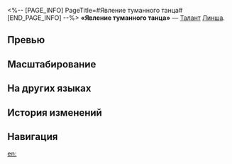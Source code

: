<%-- [PAGE_INFO]
PageTitle=#Явление туманного танца#
[END_PAGE_INFO] --%>
{{Навык Инфобокс
|Название         = Явление туманного танца
|Изображение      = Навык Явление туманного танца.png
|Персонаж         = Линша
|Тип              = Талант
|Тэг              = Групповая атака
|УронСтойк        = 10
|ЭнергияГен       = 
|Энергия          = 
|Длительность     = 
|Описание         = Использование навыка призывает Фуюань, изначальная скорость которой равна 90, а её количество действий - 3.<br />Во время своего действия Фуюань выполняет {{Доп эффект|бонус-атаку}}, которая наносит всем противникам огненный урон, равный {{Цвет|Выделенный|37,5%—82,5%}} от силы атаки Линша, а также наносит огненный урон, равный {{Цвет|Выделенный|37,5%—82,5%}} от силы атаки Линша, случайному противнику, отдавая предпочтение цели, стойкость которой выше 0 и которая имеет огненную уязвимость. Снимает по 1 {{Доп эффект|ослаблению}} с каждого союзника и восстанавливает его НР, равное {{Цвет|Выделенный|8%—12,8%}} от силы атаки Линша плюс {{Цвет|Выделенный|90—400,5}} ед.<br />Фуюань может выполнить до 5 действий, и она исчезает с поля боя, когда количество её действий опускается до 0 или когда Линша {{Доп эффект|становится неспособна сражаться}}.<br />Пока Фуюань находится на поле боя, повторное использование навыка добавляет ей 3 действия.
|Свойство1        = 
|Масштабирование1 = 
}}
'''«Явление туманного танца»''' — [[Талант]] [[Линша]].

==Превью==
{{Превью
|Файл = Явление туманного танца Превью
}}

==Масштабирование==
{{Масштабирование навыка|тип=Талант
|37.5%;41.25%;45%;48.75%;52.5%;56.25%;60.94%;65.63%;70.31%;75%;78.75%;82.5%;86.25%;90%;93.75%
|8%;8.5%;9%;9.5%;10%;10.4%;10.8%;11.2%;11.6%;12%;12.4%;12.8%;13.2%;13.6%;14%
|9000%;14400%;18450%;22500%;25200%;27900%;29925%;31950%;33975%;36000%;38025%;40050%;42075%;44100%;46125%
|37.5%;41.25%;45%;48.75%;52.5%;56.25%;60.94%;65.63%;70.31%;75%;78.75%;82.5%;86.25%;90%;93.75%
}}

==На других языках==
{{На других языках
|en   = Mistdance Manifest
|zhs  = 烟斜雾横，氛氲化生
|zht  = 煙斜霧橫，氛氳化生
|ja   = {{Rubi|紅霧|べにぎり}}より{{Rubi|出|い}}づる{{Rubi|煙獣|えんじゅう}}
|ko   = 자욱한 연무, 화생의 향훈
|es   = Manifestación nebulosa
|fr   = Danse nébuleuse
|ru   = Явление туманного танца
|th   = Mistdance Manifest
|vi   = Khói Sương Nghiêng Ngả, Khí Trời Hóa Sinh
|de   = Nebulöses Manifest
|id   = Mistdance Manifest
|pt   = Manifesto da Dança da Névoa
}}

==История изменений==
{{История изменений|3.5}}

==Навигация==
{{Навык Навбокс|Линша}}

[[en:]]